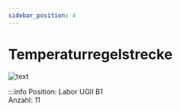 ```yaml
---
sidebar_position: 4
---
```


# Temperaturregelstrecke


![text](https://www.linderonline.at/medien/image/lbs/lau/leybold_regelungstechnik/Leybold_734121_Temperaturregelstrecke.jpg)


:::info
Position:   Labor UGII B1\
Anzahl: 11